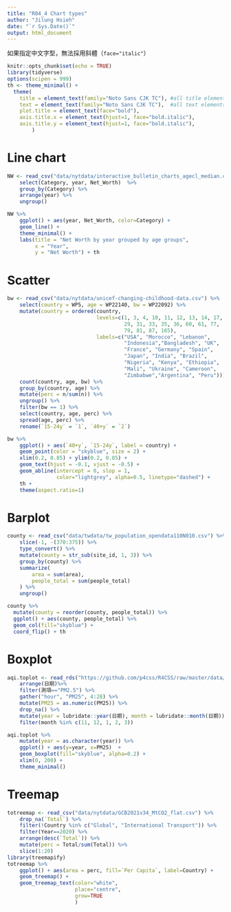 ```yaml
---
title: "R04_4 Chart types"
author: "Jilung Hsieh"
date: "`r Sys.Date()`"
output: html_document
---
```

如果指定中文字型，無法採用斜體（`face="italic"`）
```r
knitr::opts_chunk$set(echo = TRUE)
library(tidyverse)
options(scipen = 999)
th <- theme_minimal() + 
  theme(
    title = element_text(family="Noto Sans CJK TC"), #all title elements
    text = element_text(family="Noto Sans CJK TC"),  #all text elements
    plot.title = element_text(face="bold"),
    axis.title.x = element_text(hjust=1, face="bold.italic"),
    axis.title.y = element_text(hjust=1, face="bold.italic"),
        )
```


# Line chart

```r
NW <- read_csv("data/nytdata/interactive_bulletin_charts_agecl_median.csv") %>%
    select(Category, year, Net_Worth)  %>%
    group_by(Category) %>%
    arrange(year) %>%
    ungroup()

NW %>%    
    ggplot() + aes(year, Net_Worth, color=Category) + 
    geom_line() + 
    theme_minimal() + 
    labs(title = "Net Worth by year grouped by age groups",
         x = "Year",
         y = "Net Worth") + th
```
# Scatter

```r
bw <- read_csv("data/nytdata/unicef-changing-childhood-data.csv") %>% 
    select(country = WP5, age = WP22140, bw = WP22092) %>%
    mutate(country = ordered(country, 
                             levels=c(1, 3, 4, 10, 11, 12, 13, 14, 17, 
                                      29, 31, 33, 35, 36, 60, 61, 77, 
                                      79, 81, 87, 165), 
                             labels=c("USA", "Morocco", "Lebanon",
                                      "Indonesia","Bangladesh", "UK", 
                                      "France", "Germany", "Spain", 
                                      "Japan", "India", "Brazil", 
                                      "Nigeria", "Kenya", "Ethiopia",
                                      "Mali", "Ukraine", "Cameroon", 
                                      "Zimbabwe","Argentina", "Peru"))) %>%
    count(country, age, bw) %>%
    group_by(country, age) %>%
    mutate(perc = n/sum(n)) %>% 
    ungroup() %>%
    filter(bw == 1) %>%
    select(country, age, perc) %>%
    spread(age, perc) %>%
    rename(`15-24y` = `1`, `40+y` = `2`)
```


```r
bw %>%
    ggplot() + aes(`40+y`, `15-24y`, label = country) + 
    geom_point(color = "skyblue", size = 2) + 
    xlim(0.2, 0.85) + ylim(0.2, 0.85) + 
    geom_text(hjust = -0.1, vjust = -0.5) + 
    geom_abline(intercept = 0, slop = 1, 
                color="lightgrey", alpha=0.5, linetype="dashed") + 
    th + 
    theme(aspect.ratio=1)
```

# Barplot
```r
county <- read_csv("data/twdata/tw_population_opendata110N010.csv") %>%
    slice(-1, -(370:375)) %>%
    type_convert() %>%
    mutate(county = str_sub(site_id, 1, 3)) %>%
    group_by(county) %>%
    summarize(
        area = sum(area), 
        people_total = sum(people_total)
    ) %>%
    ungroup()

county %>%
  mutate(county = reorder(county, people_total)) %>%
  ggplot() + aes(county, people_total) %>%
  geom_col(fill="skyblue") +
  coord_flip() + th
```

# Boxplot
```r
aqi.toplot <- read_rds("https://github.com/p4css/R4CSS/raw/master/data/twdata/AQI_Chaozhou.rds") %>%
    arrange(日期)%>%
    filter(測項=="PM2.5") %>%
    gather("hour", "PM25", 4:28) %>%
    mutate(PM25 = as.numeric(PM25)) %>%
    drop_na() %>%
    mutate(year = lubridate::year(日期), month = lubridate::month(日期)) %>%
    filter(month %in% c(11, 12, 1, 2, 3))

aqi.toplot %>%
    mutate(year = as.character(year)) %>%
    ggplot() + aes(y=year, x=PM25)  + 
    geom_boxplot(fill="skyblue", alpha=0.2) + 
    xlim(0, 200) + 
    theme_minimal()

```


# Treemap
```r
totreemap <- read_csv("data/nytdata/GCB2021v34_MtCO2_flat.csv") %>% 
    drop_na(`Total`) %>%
    filter(!Country %in% c("Global", "International Transport")) %>%
    filter(Year==2020) %>%
    arrange(desc(`Total`)) %>%
    mutate(perc = Total/sum(Total)) %>%
    slice(1:20)
library(treemapify)
totreemap %>%
    ggplot() + aes(area = perc, fill=`Per Capita`, label=Country) +
    geom_treemap() + 
    geom_treemap_text(color="white", 
                      place="centre", 
                      grow=TRUE
                      )
```


